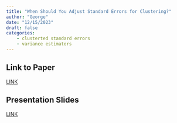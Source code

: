 ```yaml
---
title: "When Should You Adjust Standard Errors for Clustering?"
author: "George"
date: "12/15/2023"
draft: false
categories: 
    - clusterted standard errors
    - variance estimators
---
```


## Link to Paper
[LINK](https://github.com/HW-Econ/HW-Econ.github.io/blob/2f0b1a7f114664c175f10df65beed3d0af85ee1d/posts/files/when%20should%20you%20adjust%20cluster%20error.pdf)  

## Presentation Slides
[LINK]()
